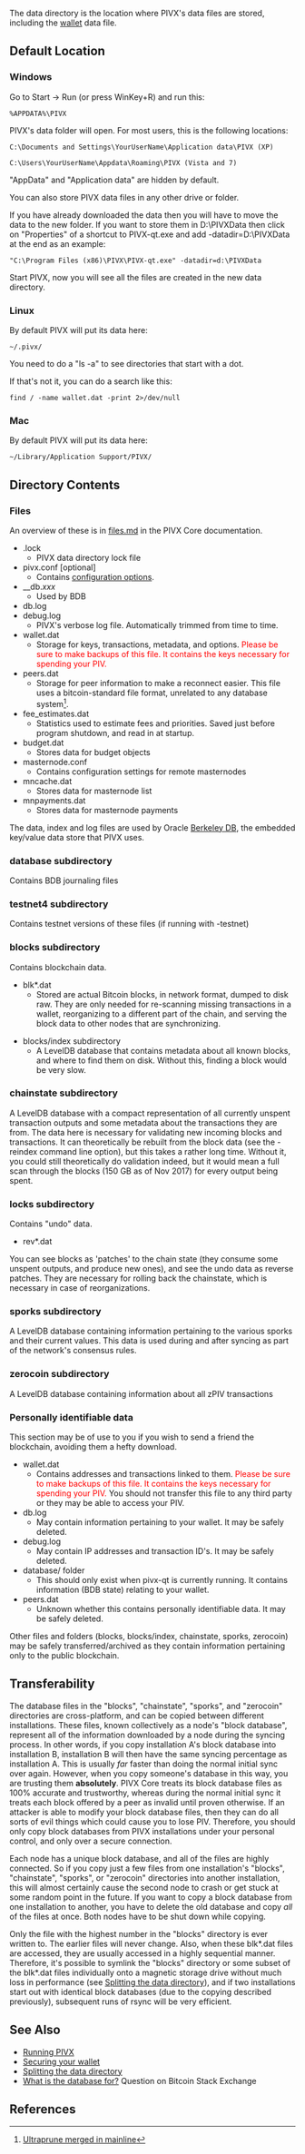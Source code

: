 The data directory is the location where PIVX's data files are stored, including the [[Wallet|wallet]] data file.

==Default Location==
=== Windows ===

Go to Start -> Run (or press WinKey+R) and run this:

 %APPDATA%\PIVX

PIVX's data folder will open. For most users, this is the following locations:

 C:\Documents and Settings\YourUserName\Application data\PIVX (XP)

 C:\Users\YourUserName\Appdata\Roaming\PIVX (Vista and 7)

"AppData" and "Application data" are hidden by default.

You can also store PIVX data files in any other drive or folder.

If you have already downloaded the data then you will have to move the data to the new folder.
If you want to store them in D:\PIVXData then click on "Properties" of a shortcut to PIVX-qt.exe and
add -datadir=D:\PIVXData at the end as an example:

 "C:\Program Files (x86)\PIVX\PIVX-qt.exe" -datadir=d:\PIVXData

Start PIVX, now you will see all the files are created in the new data directory.

=== Linux ===

By default PIVX will put its data here:

 ~/.pivx/

You need to do a "ls -a" to see directories that start with a dot.

If that's not it, you can do a search like this:

 find / -name wallet.dat -print 2>/dev/null

=== Mac ===

By default PIVX will put its data here:

 ~/Library/Application Support/PIVX/

==Directory Contents==

===Files===

An overview of these is in [https://github.com/pivx-project/pivx/blob/master/doc/files.md files.md] in the PIVX Core documentation.

* .lock
** PIVX data directory lock file
* pivx.conf [optional]
**Contains [[Running-PIVX#Pivxconf_Configuration_File|configuration options]].
* __db.''xxx''
**Used by BDB
* db.log
* debug.log
**PIVX's verbose log file. Automatically trimmed from time to time.
* wallet.dat
**Storage for keys, transactions, metadata, and options. <span style="color:red">Please be sure to make backups of this file.  It contains the keys necessary for spending your PIV.</span>
* peers.dat
** Storage for peer information to make a reconnect easier.  This file uses a bitcoin-standard file format, unrelated to any database system<ref>[http://bitcointalk.org/index.php?topic=119525.msg1287284#msg1287284 Ultraprune merged in mainline]</ref>.
* fee_estimates.dat
** Statistics used to estimate fees and priorities. Saved just before program shutdown, and read in at startup.
* budget.dat
** Stores data for budget objects
* masternode.conf
** Contains configuration settings for remote masternodes
* mncache.dat
** Stores data for masternode list
* mnpayments.dat
** Stores data for masternode payments
The data, index and log files are used by Oracle [http://en.wikipedia.org/wiki/Berkeley_DB Berkeley DB], the embedded key/value data store that PIVX uses.

===database subdirectory===
Contains BDB journaling files

===testnet4 subdirectory===
Contains testnet versions of these files (if running with -testnet)

===blocks subdirectory===
Contains blockchain data.

* blk*.dat
** Stored are actual Bitcoin blocks, in network format, dumped to disk raw.  They are only needed for re-scanning missing transactions in a wallet, reorganizing to a different part of the chain, and serving the block data to other nodes that are synchronizing.

* blocks/index subdirectory
** A LevelDB database that contains metadata about all known blocks, and where to find them on disk. Without this, finding a block would be very slow.

===chainstate subdirectory===
A LevelDB database with a compact representation of all currently unspent transaction outputs and some metadata about the transactions they are from. The data here is necessary for validating new incoming blocks and transactions. It can theoretically be rebuilt from the block data (see the -reindex command line option), but this takes a rather long time. Without it, you could still theoretically do validation indeed, but it would mean a full scan through the blocks (150 GB as of Nov 2017) for every output being spent.

===locks subdirectory===
Contains "undo" data.

* rev*.dat
You can see blocks as 'patches' to the chain state (they consume some unspent outputs, and produce new ones), and see the undo data as reverse patches. They are necessary for rolling back the chainstate, which is necessary in case of reorganizations.

===sporks subdirectory===
A LevelDB database containing information pertaining to the various sporks and their current values. This data is used during and after syncing as part of the network's consensus rules.

===zerocoin subdirectory===
A LevelDB database containing information about all zPIV transactions

===Personally identifiable data===
This section may be of use to you if you wish to send a friend the blockchain, avoiding them a hefty download.

*wallet.dat
**Contains addresses and transactions linked to them. <span style="color:red">Please be sure to make backups of this file.  It contains the keys necessary for spending your PIV.</span> You should not transfer this file to any third party or they may be able to access your PIV.
*db.log
**May contain information pertaining to your wallet. It may be safely deleted.
*debug.log
**May contain IP addresses and transaction ID's. It may be safely deleted.
*database/ folder
**This should only exist when pivx-qt is currently running. It contains information (BDB state) relating to your wallet.
*peers.dat
**Unknown whether this contains personally identifiable data. It may be safely deleted.

Other files and folders (blocks, blocks/index, chainstate, sporks, zerocoin) may be safely transferred/archived as they contain information pertaining only to the public blockchain.

==Transferability==

The database files in the "blocks", "chainstate", "sporks", and "zerocoin" directories are cross-platform, and can be copied between different installations. These files, known collectively as a node's "block database", represent all of the information downloaded by a node during the syncing process. In other words, if you copy installation A's block database into installation B, installation B will then have the same syncing percentage as installation A. This is usually ''far'' faster than doing the normal initial sync over again. However, when you copy someone's database in this way, you are trusting them '''absolutely'''. PIVX Core treats its block database files as 100% accurate and trustworthy, whereas during the normal initial sync it treats each block offered by a peer as invalid until proven otherwise. If an attacker is able to modify your block database files, then they can do all sorts of evil things which could cause you to lose PIV. Therefore, you should only copy block databases from PIVX installations under your personal control, and only over a secure connection.

Each node has a unique block database, and all of the files are highly connected. So if you copy just a few files from one installation's "blocks", "chainstate", "sporks", or "zerocoin" directories into another installation, this will almost certainly cause the second node to crash or get stuck at some random point in the future. If you want to copy a block database from one installation to another, you have to delete the old database and copy ''all'' of the files at once. Both nodes have to be shut down while copying.

Only the file with the highest number in the "blocks" directory is ever written to. The earlier files will never change. Also, when these blk*.dat files are accessed, they are usually accessed in a highly sequential manner. Therefore, it's possible to symlink the "blocks" directory or some subset of the blk*.dat files individually onto a magnetic storage drive without much loss in performance (see [[Splitting the data directory]]), and if two installations start out with identical block databases (due to the copying described previously), subsequent runs of rsync will be very efficient.

==See Also==

* [[Running PIVX]]
* [[Securing your wallet]]
* [[Splitting the data directory]]
* [http://bitcoin.stackexchange.com/a/11108/153 What is the database for?] Question on Bitcoin Stack Exchange

==References==
<references />

